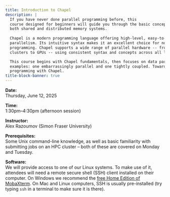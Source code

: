 ```yaml
---
title: Introduction to Chapel
description: |
  If you have never done parallel programming before, this
  course designed for beginners will guide you through the basic concepts of writing parallel programs for
  both shared and distributed memory systems.
  
  Chapel is a modern programming language offering high-level, easy-to-use abstractions for task and data
  parallelism. Its intuitive syntax makes it an excellent choice for novice HPC users learning parallel
  programming. Chapel supports a wide range of parallel hardware -- from multicore processors and multi-node
  clusters to GPUs -- using consistent syntax and concepts across all levels of hardware parallelism.

  This course begins with Chapel fundamentals, then focuses on data parallelism through two numerical
  examples: one embarrassingly parallel and one tightly coupled. Towards the end we'll look at GPU
  programming with Chapel.
title-block-banner: true
---
```


:::{.topdef}

**Date:** \
Thursday, June 12, 2025

**Time:** \
1:30pm–4:30pm (afternoon session)

**Instructor:** \
Alex Razoumov (Simon Fraser University)

**Prerequisites:** \
Some Unix command-line knowledge, as well as basic familiarity with submitting jobs on an HPC cluster -- both
of these are covered on Monday and Tuesday.

**Software:** \
We will provide access to one of our Linux systems. To make use of it, attendees will need a remote secure shell (SSH) client installed on their computer. On Windows we recommend the [free Home Edition of MobaXterm](https://mobaxterm.mobatek.net/download.html). On Mac and Linux computers, SSH is usually pre-installed (try typing `ssh` in a terminal to make sure it is there).

:::
